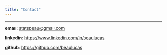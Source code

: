 ```yaml
---
title: "Contact"
---
```


-----

**email**: <statsbeau@gmail.com>

**linkedin**: <https://www.linkedin.com/in/beaulucas>

**github**: <https://github.com/beaulucas>
